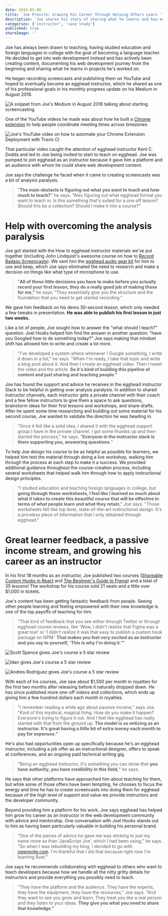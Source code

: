 ```yaml
---
date: 2019-05-08
title: 'Joe Previte: Growing his Career Through Helping Others Learn '
description: 'Joe shares his story of sharing what he learns and how egghead supported him in his efforts'
categories: ['instructor', 'case study']
published: true
shareImage: ''
---
```


Joe has always been drawn to teaching, having studied education and foreign languages in college with the goal of becoming a language teacher. He decided to get into web development instead and has actively been creating content, documenting his web development journey from the beginning  and sharing what he learns in projects he's worked on. 

He began recording screencasts and publishing them on YouTube and hoped to eventually become an egghead instructor, which he shared as one of his professional goals in his monthly progress update on his Medium in August 2018. 

![A snippet from Joe's Medium in August 2018 talking about starting screencasting](./joe-jfdi.png)

One of the YouTube videos he made was about how he built a [Chrome extension](https://chrome.google.com/webstore/detail/timezoner/kfnfgcafkeoflpapeniggnnkcaijgbgk?hl=en-US) to help people coordinate meeting times across timezones. 

![Joe's YouTube video on how to automate your Chrome Extension Deployment with Travis CI](./first-screencast.png)

That particular video caught the attention of egghead instructor Kent C. Dodds and led to Joe being invited to start to teach on egghead. Joe was pumped to join egghead as an instructor because it gave him a platform and an audience with whom he could share web development content. 

Joe says the challenge he faced when it came to creating screencasts was a bit of analysis paralysis. 

> "**The main obstacle is figuring out what you want to teach and how much to teach?**" he says. "Also figuring out what egghead format you want to teach in. Is this something that's suited for a one off lesson? Should this be a collection? Should I make it into a course?"

# Help with overcoming the analysis paralysis

Joe got started with the How to egghead instructor materials we've put together (including John Lindquist's awesome course on how to [Record Badass Screencasts](https://egghead.io/courses/record-badass-screencasts-for-egghead-io)). We sent him the [egghead audio gear kit](https://howtoegghead.com/instructor/screencasting/audio-equipment/) for him to use and keep, which Joe says eliminated the need to research and make a decision on things like what type of microphone to use.

> "**All of these little decisions you have to make before you actually record your first lesson, they do a really good job of making those for me,"** he says. "They essentially give you the structure and the foundation that you need to get started recording."

We gave him feedback on his demo 30-second lesson, which only needed a few tweaks in presentation. **He was able to publish his first lesson in just two weeks.**

Like a lot of people, Joe sought how to answer the "what should I teach?" question. Joel Hooks helped him find the answer in another question: "have you Googled how to do something today?" Joe says making that mindset shift has allowed him to write and create a lot more. 

> "I've developed a system where whenever I Google something, I write it down in a list," he says. "When I'm ready, I take that topic and write a blog post about it. And then I create an egghead video. Then I tweet the video and the article. **So it's kind of building this pipeline of content and just sharing and teaching people."**

Joe has found the support and advice he receives in the egghead instructor Slack to be helpful in getting over analysis paralysis. In addition to shared instructor channels, each instructor gets a private channel with their coach and a few fellow instructors to give them a space to ask questions, brainstorm ideas for their first lessons and workshops, and share drafts. After he spent some time researching and building out some material for his second course, Joe wanted to validate the direction he was heading in. 

> "Once it felt like a solid idea, I shared it with the egghead support group I have in the private channel. I got some thumbs up and then started the process," he says. "**Everyone in the instructor slack is there supporting you, answering questions.**"

To help Joe design his course to be as helpful as possible for learners, we helped him test the material through doing a live workshop, walking him through the process at each step to make it a success. We provided additional guidance throughout the course-creation process, including several worksheets that helped walk him through how to apply instructional design principles. 

> "I studied education and teaching foreign languages in college, but **going through these worksheets, I feel like I learned so much about what it takes to create this beautiful course that will be effective in terms of what people learn and what they retain**," Joe says. "Those worksheets felt like top level, state-of-the-art instructional design. It's a priceless piece of information that I only obtained through egghead."

# Great learner feedback, a passive income stream, and growing his career as an instructor

In his first 18 months as an instructor, Joe published two courses ([Shareable Custom Hooks in React](https://egghead.io/courses/shareable-custom-hooks-in-react) and [The Beginner's Guide to Figma](https://egghead.io/courses/the-beginner-s-guide-to-figma)) and a total of 35 lessons! The workshop for his course sold 21 seats and a little over $1,000 in tickets. 

Joe's content has been getting fantastic feedback from people. Seeing other people learning and feeling empowered with their new knowledge is one of the top payoffs of teaching for him. 

> "That kind of feedback that you see either through Twitter or through egghead course reviews, like 'Wow, I didn't realize that Figma was a great tool' or 'I didn't realize it was that easy to publish a custom hook package on NPM.' **That makes you feel very excited as an instructor and you say to yourself, 'This is why I'm doing it.'"**

![Scott Spence gives Joe's course a 5 star review](./Scott-spence-review.png)

![Idan gives Joe's course a 5 star review](./Idan-review.png)

![Andres Rodriguez gives Joe's course a 5 star review](./andres-reodriguez-review.png)

With each of his courses, Joe saw about $1,500 per month in royalties for the first two months after releasing before it naturally dropped down. He has since published more one-off videos and collections, which ends up giving him a few hundred dollars each month in royalties. 

> "I remember reading a while ago about passive income," says Joe. "Kind of this mystical, magical thing. How do you make it happen? Everyone's trying to figure it out. And I feel like egghead has really started with that from the ground up. **The model is so enticing as an instructor. It's great having a little bit of extra money each month to pay for expenses."**

He's also had  opportunities open up specifically because he's an egghead instructor, including a job offer as an instructional designer, offers to speak at conferences, and an ongoing paid technical writing gig. 

> "Being an egghead instructor, it's something you can show that **you have authority, you have credibility in this field,**" he says.

He says that other platforms have approached him about teaching for them, but while some of those offers have been tempting, he chooses to focus the energy and time he has to create screencasts into doing them for egghead because of the high level of support and value we provide instructors and the developer community. 

Beyond providing him a platform for his work, Joe says egghead has helped him grow his career as an instructor in the web development community with advice and mentorship. One conversation with Joel Hooks stands out to him as having been particularly valuable in building his personal brand. 

> "One of the pieces of advice he gave me was sticking to just my name more so than 'JavaScript Joe', which I had been using," he says. "So when I was rebuilding my blog, I decided to go with [joeprevite.com](http://joeprevite.com). I'm thankful that I did that because right now I'm learning Rust."

Joe says he recommends collaborating with egghead to others who want to teach developers because how we handle all the nitty gritty details for instructors and provide everything you possibly need to teach. 

> "They have the platform and the audience. They have the experts, they have the equipment, they have the resources," Joe says. "And they want to see you grow and learn. They treat you like a real person and they listen to your ideas. **They give you what you need to share that knowledge."**